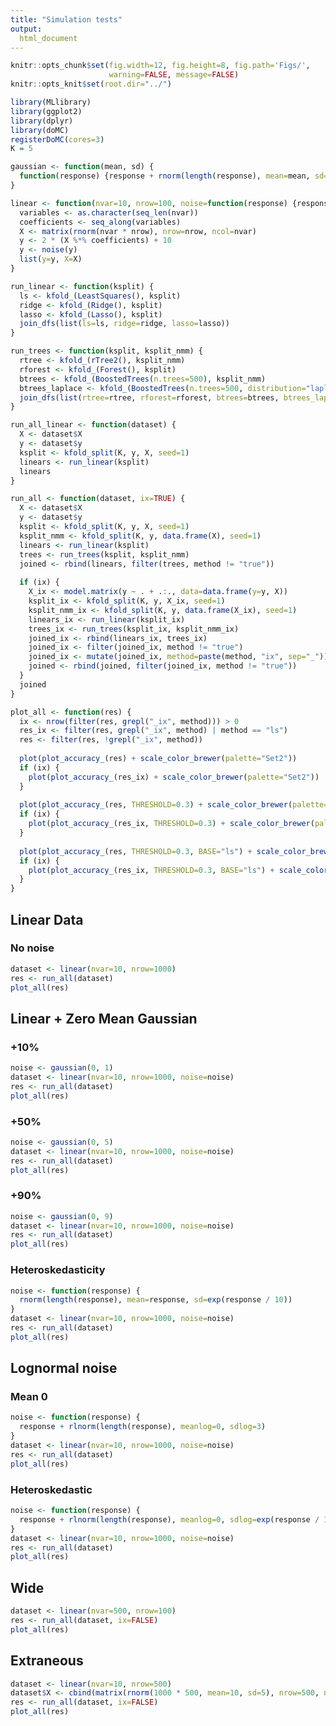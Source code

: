 ```yaml
---
title: "Simulation tests"
output:
  html_document
---
```

```r
knitr::opts_chunk$set(fig.width=12, fig.height=8, fig.path='Figs/',
                      warning=FALSE, message=FALSE)
knitr::opts_knit$set(root.dir="../")
```

```r
library(MLlibrary)
library(ggplot2)
library(dplyr)
library(doMC)
registerDoMC(cores=3)
K = 5
```

```r
gaussian <- function(mean, sd) {
  function(response) {response + rnorm(length(response), mean=mean, sd=sd)}
}

linear <- function(nvar=10, nrow=100, noise=function(response) {response}) {
  variables <- as.character(seq_len(nvar))
  coefficients <- seq_along(variables)
  X <- matrix(rnorm(nvar * nrow), nrow=nrow, ncol=nvar)
  y <- 2 * (X %*% coefficients) + 10
  y <- noise(y)
  list(y=y, X=X)
}
```

```r
run_linear <- function(ksplit) {
  ls <- kfold_(LeastSquares(), ksplit)
  ridge <- kfold_(Ridge(), ksplit)
  lasso <- kfold_(Lasso(), ksplit)
  join_dfs(list(ls=ls, ridge=ridge, lasso=lasso))
}

run_trees <- function(ksplit, ksplit_nmm) {
  rtree <- kfold_(rTree2(), ksplit_nmm)
  rforest <- kfold_(Forest(), ksplit)
  btrees <- kfold_(BoostedTrees(n.trees=500), ksplit_nmm)
  btrees_laplace <- kfold_(BoostedTrees(n.trees=500, distribution="laplace"), ksplit_nmm)
  join_dfs(list(rtree=rtree, rforest=rforest, btrees=btrees, btrees_laplace=btrees_laplace))
}

run_all_linear <- function(dataset) {
  X <- dataset$X
  y <- dataset$y
  ksplit <- kfold_split(K, y, X, seed=1)
  linears <- run_linear(ksplit)
  linears
}

run_all <- function(dataset, ix=TRUE) {
  X <- dataset$X
  y <- dataset$y
  ksplit <- kfold_split(K, y, X, seed=1)
  ksplit_nmm <- kfold_split(K, y, data.frame(X), seed=1)
  linears <- run_linear(ksplit)
  trees <- run_trees(ksplit, ksplit_nmm)
  joined <- rbind(linears, filter(trees, method != "true"))
  
  if (ix) {
    X_ix <- model.matrix(y ~ . + .:., data=data.frame(y=y, X))
    ksplit_ix <- kfold_split(K, y, X_ix, seed=1)
    ksplit_nmm_ix <- kfold_split(K, y, data.frame(X_ix), seed=1)
    linears_ix <- run_linear(ksplit_ix)
    trees_ix <- run_trees(ksplit_ix, ksplit_nmm_ix)
    joined_ix <- rbind(linears_ix, trees_ix)
    joined_ix <- filter(joined_ix, method != "true")
    joined_ix <- mutate(joined_ix, method=paste(method, "ix", sep="_"))
    joined <- rbind(joined, filter(joined_ix, method != "true"))
  }
  joined
}

plot_all <- function(res) {
  ix <- nrow(filter(res, grepl("_ix", method))) > 0
  res_ix <- filter(res, grepl("_ix", method) | method == "ls")
  res <- filter(res, !grepl("_ix", method))
  
  plot(plot_accuracy_(res) + scale_color_brewer(palette="Set2"))
  if (ix) {
    plot(plot_accuracy_(res_ix) + scale_color_brewer(palette="Set2"))
  }
  
  plot(plot_accuracy_(res, THRESHOLD=0.3) + scale_color_brewer(palette="Set2"))
  if (ix) {
    plot(plot_accuracy_(res_ix, THRESHOLD=0.3) + scale_color_brewer(palette="Set2"))
  }
  
  plot(plot_accuracy_(res, THRESHOLD=0.3, BASE="ls") + scale_color_brewer(palette="Set2"))
  if (ix) {
    plot(plot_accuracy_(res_ix, THRESHOLD=0.3, BASE="ls") + scale_color_brewer(palette="Set2"))
  }
}

```

## Linear Data

### No noise
```r
dataset <- linear(nvar=10, nrow=1000)
res <- run_all(dataset)
plot_all(res)
```

## Linear + Zero Mean Gaussian

### +10%
```r
noise <- gaussian(0, 1)
dataset <- linear(nvar=10, nrow=1000, noise=noise)
res <- run_all(dataset)
plot_all(res)
```

### +50%
```r
noise <- gaussian(0, 5)
dataset <- linear(nvar=10, nrow=1000, noise=noise)
res <- run_all(dataset)
plot_all(res)
```


### +90%
```r
noise <- gaussian(0, 9)
dataset <- linear(nvar=10, nrow=1000, noise=noise)
res <- run_all(dataset)
plot_all(res)
```

### Heteroskedasticity

```r
noise <- function(response) {
  rnorm(length(response), mean=response, sd=exp(response / 10))
}
dataset <- linear(nvar=10, nrow=1000, noise=noise)
res <- run_all(dataset)
plot_all(res)
```

## Lognormal noise

### Mean 0

```r
noise <- function(response) {
  response + rlnorm(length(response), meanlog=0, sdlog=3)
}
dataset <- linear(nvar=10, nrow=1000, noise=noise)
res <- run_all(dataset)
plot_all(res)
```

### Heteroskedastic
```r
noise <- function(response) {
  response + rlnorm(length(response), meanlog=0, sdlog=exp(response / 100))
}
dataset <- linear(nvar=10, nrow=1000, noise=noise)
res <- run_all(dataset)
plot_all(res)
```

## Wide
```r
dataset <- linear(nvar=500, nrow=100)
res <- run_all(dataset, ix=FALSE)
plot_all(res)
```


## Extraneous
```r
dataset <- linear(nvar=10, nrow=500)
dataset$X <- cbind(matrix(rnorm(1000 * 500, mean=10, sd=5), nrow=500, ncol=1000), dataset$X)
res <- run_all(dataset, ix=FALSE)
plot_all(res)
```
